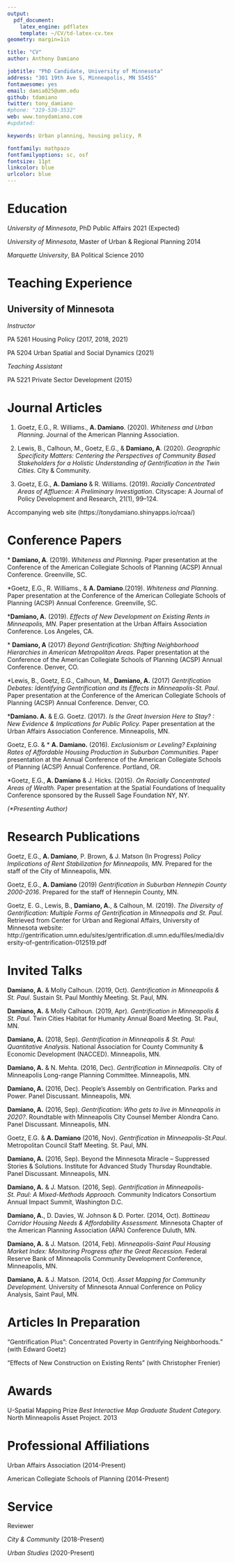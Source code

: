 ```yaml
---
output:
  pdf_document:
    latex_engine: pdflatex
    template: ~/CV/td-latex-cv.tex
geometry: margin=1in

title: "CV"
author: Anthony Damiano

jobtitle: "PhD Candidate, University of Minnesota"
address: "301 19th Ave S, Minneapolis, MN 55455"
fontawesome: yes
email: damia025@umn.edu
github: tdamiano
twitter: tony_damiano
#phone: "319-530-3532"
web: www.tonydamiano.com
#updated:

keywords: Urban planning, housing policy, R

fontfamily: mathpazo
fontfamilyoptions: sc, osf
fontsize: 11pt
linkcolor: blue
urlcolor: blue
---
```


# Education

*University	of	Minnesota*, PhD Public Affairs \hfill 2021 (Expected)

*University	of	Minnesota*, Master of Urban & Regional Planning  \hfill 2014

*Marquette University*, BA Political Science  \hfill 2010

# Teaching Experience

## University of Minnesota

*Instructor*

PA 5261 Housing Policy (2017, 2018, 2021)

PA 5204 Urban Spatial and Social Dynamics (2021)

*Teaching Assistant*

PA 5221 Private Sector Development (2015)


# Journal Articles
1. Goetz, E.G.,	R. Williams., __A. Damiano__. (2020). *Whiteness and Urban Planning*. Journal of the American Planning Association.


2. Lewis, B., Calhoun, M., Goetz, E.G.,  & __Damiano, A__. (2020). *Geographic Specificity Matters: Centering the Perspectives of Community Based Stakeholders for a Holistic Understanding of Gentrification in the Twin Cities*. City & Community.


3.  Goetz, E.G.,	__A. Damiano__ &	R. Williams. (2019). *Racially Concentrated Areas of Affluence: A Preliminary Investigation*. Cityscape: A Journal of Policy Development and Research, 21(1), 99–124.

Accompanying web site (https://tonydamiano.shinyapps.io/rcaa/)


# Conference Papers
\* __Damiano,	A__. (2019). *Whiteness and Planning*. Paper	presentation	at	the	Conference of the	American Collegiate	Schools	of Planning (ACSP) Annual Conference. Greenville, SC.

\*Goetz, E.G.,	R. Williams., & __A. Damiano__.(2019). *Whiteness and Planning*. Paper	presentation	at	the	Conference of the	American Collegiate	Schools	of	Planning (ACSP) Annual	Conference. Greenville, SC.

\*__Damiano,	A.__ 	(2019). *Effects of New Development on Existing Rents in Minneapolis, MN*. Paper presentation at the Urban	Affairs	Association Conference.	Los Angeles, CA.

\* __Damiano,	A__ (2017) *Beyond	Gentrification: Shifting	Neighborhood	Hierarchies	in	American Metropolitan	Areas.*	Paper	presentation	at	the	Conference of the	American Collegiate	Schools	of	Planning	(ACSP) Annual	Conference. Denver,	CO.

\*Lewis,	B.,	Goetz,	E.G.,	Calhoun,	M.,	__Damiano,	A.__ (2017) *Gentrification	Debates: Identifying Gentrification	and	its	Effects	in	Minneapolis-St.	Paul*. Paper presentation	at the	Conference of	the	American	Collegiate Schools of Planning (ACSP) Annual Conference.	Denver,	CO.

\*__Damiano.	A.__ &	E.G.	Goetz. (2017). *Is	the	Great	Inversion	Here	to	Stay?	:	New	Evidence &	Implications for	Public	Policy.* Paper presentation at	the	Urban	Affairs	Association Conference.	Minneapolis, MN.

Goetz,	E.G. &	\* __A.	Damiano.__	(2016).	*Exclusionism	or	Leveling?	Explaining	Rates	of	Affordable	Housing	Production	in	Suburban	Communities.*	Paper	presentation at	the	Annual	Conference	of	the	American	Collegiate	Schools	of	Planning (ACSP)	Annual Conference. Portland,	OR.

\*Goetz,	E.G.,	__A. Damiano__ &	J. Hicks.	(2015).	*On	Racially	Concentrated	Areas	of	Wealth.*	Paper	presentation at	the	Spatial	Foundations	of	Inequality	Conference sponsored	by the	Russell	Sage Foundation	NY,	NY.

_(\*Presenting Author)_

# Research Publications
Goetz, E.G.,	__A. Damiano__, P. Brown, & J. Matson (In Progress) *Policy Implications of Rent Stabilization for Minneapolis, MN*. Prepared for the staff of the City of Minneapolis, MN.

Goetz, E.G.,	__A. Damiano__ (2019) *Gentrification in Suburban Hennepin County 2000-2016*. Prepared for the staff of Hennepin County, MN.

Goetz, E. G., Lewis, B., __Damiano, A.__, & Calhoun, M. (2019). *The Diversity of Gentrification: Multiple Forms of Gentrification in Minneapolis and St. Paul*. Retrieved from Center for Urban and Regional Affairs, University of Minnesota website: http://gentrification.umn.edu/sites/gentrification.dl.umn.edu/files/media/diversity-of-gentrification-012519.pdf



# Invited Talks
__Damiano,	A.__ & Molly Calhoun.	(2019, Oct). *Gentrification in Minneapolis & St. Paul*. Sustain St. Paul Monthly Meeting. St. Paul, MN.

__Damiano,	A.__ & Molly Calhoun.	(2019, Apr). *Gentrification in Minneapolis & St. Paul.* Twin Cities Habitat for Humanity Annual Board Meeting. St. Paul, MN.

__Damiano,	A.__ 	(2018, Sep). *Gentrification in Minneapolis & St. Paul: Quantitative Analysis.* National Association for County Community & Economic Development (NACCED). Minneapolis,	MN.

__Damiano,	A.__ & N. Mehta. (2016, Dec). *Gentrification in	Minneapolis.*	City of Minneapolis	Long-range Planning	Committee. Minneapolis,	MN.

__Damiano,	A.__ (2016,	Dec).	People’s	Assembly	on Gentrification. Parks	and	Power. Panel	Discussant.	Minneapolis, MN.

__Damiano,	A.__ (2016,	Sep).	*Gentrification: Who gets	to live	in Minneapolis in 2020?*.	Roundtable with Minneapolis City Counsel Member Alondra Cano.	Panel	Discussant.	Minneapolis, MN.

Goetz,	E.G. & __A.	Damiano__	(2016,	Nov).	*Gentrification	in	Minneapolis-St.Paul*.	Metropolitan Council	Staff	Meeting. St. Paul,	MN.

__Damiano, A.__ (2016,	Sep).	Beyond the Minnesota	Miracle – Suppressed Stories	&	Solutions. Institute for Advanced Study Thursday Roundtable.	Panel	Discussant.	Minneapolis,	MN.

__Damiano,	A.__ & J. Matson. (2016,	Sep).	*Gentrification	in	Minneapolis-St.	Paul:	A	Mixed-Methods	Approach.* Community Indicators Consortium	Annual Impact	Summit,	Washington	D.C.

__Damiano,	A.__, D. Davies, W. Johnson	&	D.	Porter.	(2014,	Oct).	*Bottineau Corridor Housing Needs	&	Affordability	Assessment.*	Minnesota	Chapter of the	American	Planning	Association	(APA)	Conference	Duluth,	MN.

__Damiano,	A.__ & J. Matson.	(2014,	Feb).	*Minneapolis-Saint Paul Housing Market Index: Monitoring Progress	after	the	Great	Recession.*	Federal	Reserve	Bank of Minneapolis	Community	Development	Conference,	Minneapolis,	MN.

__Damiano,	A.__ & J.	Matson.	(2014,	Oct).	*Asset Mapping	for	Community	Development.* University	of Minnesota	Annual Conference	on Policy	Analysis,	Saint	Paul,	MN.


# Articles In Preparation
"Gentrification Plus”: Concentrated Poverty in Gentrifying Neighborhoods." (with Edward Goetz)

"Effects of New Construction on Existing Rents" (with Christopher Frenier)


# Awards
U-Spatial Mapping Prize _Best Interactive Map Graduate Student Category._ North Minneapolis Asset Project. 2013


# Professional Affiliations
Urban Affairs Association  (2014-Present)

American Collegiate Schools of Planning (2014-Present)

# Service
Reviewer 

*City & Community* (2018-Present)

*Urban Studies*    (2020-Present)